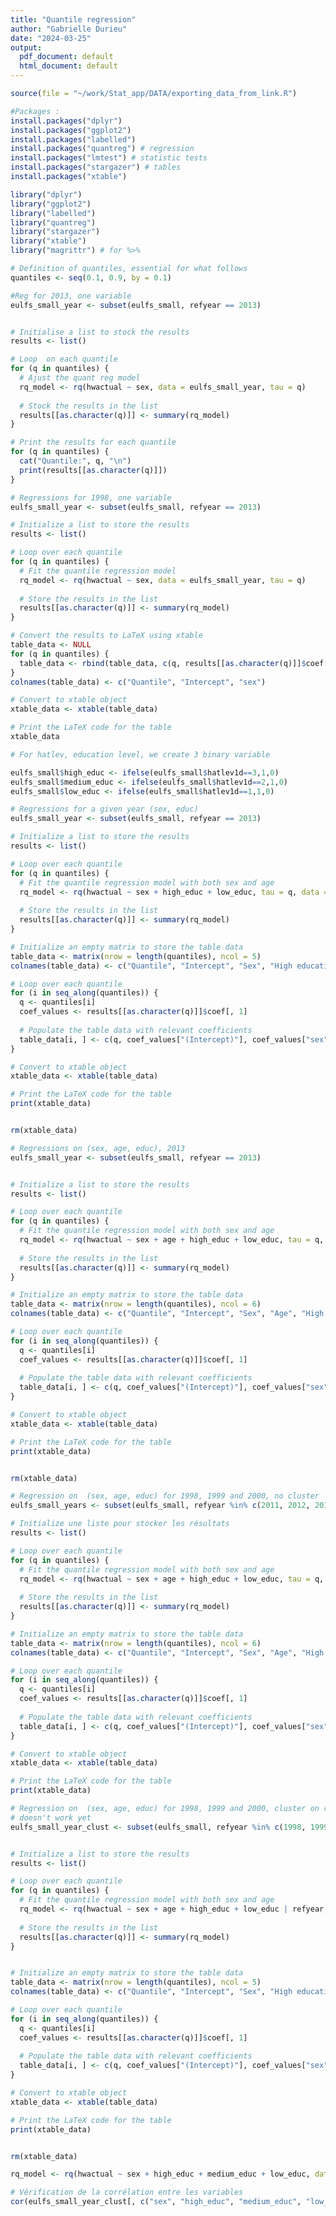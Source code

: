 ```yaml
---
title: "Quantile regression"
author: "Gabrielle Durieu"
date: "2024-03-25"
output:
  pdf_document: default
  html_document: default
---
```



```r
source(file = "~/work/Stat_app/DATA/exporting_data_from_link.R")
```

```r
#Packages :
install.packages("dplyr")
install.packages("ggplot2")
install.packages("labelled")
install.packages("quantreg") # regression
install.packages("lmtest") # statistic tests
install.packages("stargazer") # tables
install.packages("xtable")

library("dplyr")
library("ggplot2")
library("labelled")
library("quantreg")
library("stargazer")
library("xtable")
library("magrittr") # for %>%

```


```r
# Definition of quantiles, essential for what follows
quantiles <- seq(0.1, 0.9, by = 0.1)
```


```r
#Reg for 2013, one variable
eulfs_small_year <- subset(eulfs_small, refyear == 2013)


# Initialise a list to stock the results
results <- list()

# Loop  on each quantile
for (q in quantiles) {
  # Ajust the quant reg model
  rq_model <- rq(hwactual ~ sex, data = eulfs_small_year, tau = q)
  
  # Stock the results in the list
  results[[as.character(q)]] <- summary(rq_model)
}

# Print the results for each quantile
for (q in quantiles) {
  cat("Quantile:", q, "\n")
  print(results[[as.character(q)]])
}

```


```r
# Regressions for 1998, one variable
eulfs_small_year <- subset(eulfs_small, refyear == 2013)

# Initialize a list to store the results
results <- list()

# Loop over each quantile
for (q in quantiles) {
  # Fit the quantile regression model
  rq_model <- rq(hwactual ~ sex, data = eulfs_small_year, tau = q)
  
  # Store the results in the list
  results[[as.character(q)]] <- summary(rq_model)
}

# Convert the results to LaTeX using xtable
table_data <- NULL
for (q in quantiles) {
  table_data <- rbind(table_data, c(q, results[[as.character(q)]]$coef[,1]))
}
colnames(table_data) <- c("Quantile", "Intercept", "sex")

# Convert to xtable object
xtable_data <- xtable(table_data)

# Print the LaTeX code for the table
xtable_data

```



```r
# For hatlev, education level, we create 3 binary variable

eulfs_small$high_educ <- ifelse(eulfs_small$hatlev1d==3,1,0)
eulfs_small$medium_educ <- ifelse(eulfs_small$hatlev1d==2,1,0)
eulfs_small$low_educ <- ifelse(eulfs_small$hatlev1d==1,1,0)

```


```r
# Regressions for a given year (sex, educ)
eulfs_small_year <- subset(eulfs_small, refyear == 2013)

# Initialize a list to store the results
results <- list()

# Loop over each quantile
for (q in quantiles) {
  # Fit the quantile regression model with both sex and age
  rq_model <- rq(hwactual ~ sex + high_educ + low_educ, tau = q, data = eulfs_small_year, model = TRUE)
  
  # Store the results in the list
  results[[as.character(q)]] <- summary(rq_model)
}

# Initialize an empty matrix to store the table data
table_data <- matrix(nrow = length(quantiles), ncol = 5)
colnames(table_data) <- c("Quantile", "Intercept", "Sex", "High education", "Low education")

# Loop over each quantile
for (i in seq_along(quantiles)) {
  q <- quantiles[i]
  coef_values <- results[[as.character(q)]]$coef[, 1]
  
  # Populate the table data with relevant coefficients
  table_data[i, ] <- c(q, coef_values["(Intercept)"], coef_values["sex"], coef_values["high_educ"], coef_values["low_educ"])
}

# Convert to xtable object
xtable_data <- xtable(table_data)

# Print the LaTeX code for the table
print(xtable_data)


rm(xtable_data)
```


```r
# Regressions on (sex, age, educ), 2013
eulfs_small_year <- subset(eulfs_small, refyear == 2013)


# Initialize a list to store the results
results <- list()

# Loop over each quantile
for (q in quantiles) {
  # Fit the quantile regression model with both sex and age
  rq_model <- rq(hwactual ~ sex + age + high_educ + low_educ, tau = q, data = eulfs_small_year, model = TRUE)
  
  # Store the results in the list
  results[[as.character(q)]] <- summary(rq_model)
}

# Initialize an empty matrix to store the table data
table_data <- matrix(nrow = length(quantiles), ncol = 6)
colnames(table_data) <- c("Quantile", "Intercept", "Sex", "Age", "High education", "Low education")

# Loop over each quantile
for (i in seq_along(quantiles)) {
  q <- quantiles[i]
  coef_values <- results[[as.character(q)]]$coef[, 1]
  
  # Populate the table data with relevant coefficients
  table_data[i, ] <- c(q, coef_values["(Intercept)"], coef_values["sex"], coef_values["age"], coef_values["high_educ"], coef_values["low_educ"])
}

# Convert to xtable object
xtable_data <- xtable(table_data)

# Print the LaTeX code for the table
print(xtable_data)


rm(xtable_data)
```



```r
# Regression on  (sex, age, educ) for 1998, 1999 and 2000, no cluster
eulfs_small_years <- subset(eulfs_small, refyear %in% c(2011, 2012, 2013))

# Initialize une liste pour stocker les résultats
results <- list()

# Loop over each quantile
for (q in quantiles) {
  # Fit the quantile regression model with both sex and age
  rq_model <- rq(hwactual ~ sex + age + high_educ + low_educ, tau = q, data = eulfs_small_years, model = TRUE)
  
  # Store the results in the list
  results[[as.character(q)]] <- summary(rq_model)
}

# Initialize an empty matrix to store the table data
table_data <- matrix(nrow = length(quantiles), ncol = 6)
colnames(table_data) <- c("Quantile", "Intercept", "Sex", "Age", "High education", "Low education")

# Loop over each quantile
for (i in seq_along(quantiles)) {
  q <- quantiles[i]
  coef_values <- results[[as.character(q)]]$coef[, 1]
  
  # Populate the table data with relevant coefficients
  table_data[i, ] <- c(q, coef_values["(Intercept)"], coef_values["sex"], coef_values["age"], coef_values["high_educ"], coef_values["low_educ"])
}

# Convert to xtable object
xtable_data <- xtable(table_data)

# Print the LaTeX code for the table
print(xtable_data)

```



```r
# Regression on  (sex, age, educ) for 1998, 1999 and 2000, cluster on refyear
# doesn't work yet
eulfs_small_year_clust <- subset(eulfs_small, refyear %in% c(1998, 1999, 2000))


# Initialize a list to store the results
results <- list()

# Loop over each quantile
for (q in quantiles) {
  # Fit the quantile regression model with both sex and age
  rq_model <- rq(hwactual ~ sex + age + high_educ + low_educ | refyear, tau = q, data = eulfs_small_years, model = TRUE, method = "br")
  
  # Store the results in the list
  results[[as.character(q)]] <- summary(rq_model)
}


# Initialize an empty matrix to store the table data
table_data <- matrix(nrow = length(quantiles), ncol = 5)
colnames(table_data) <- c("Quantile", "Intercept", "Sex", "High education", "Low education")

# Loop over each quantile
for (i in seq_along(quantiles)) {
  q <- quantiles[i]
  coef_values <- results[[as.character(q)]]$coef[, 1]
  
  # Populate the table data with relevant coefficients
  table_data[i, ] <- c(q, coef_values["(Intercept)"], coef_values["sex"], coef_values["high_educ"], coef_values["low_educ"])
}

# Convert to xtable object
xtable_data <- xtable(table_data)

# Print the LaTeX code for the table
print(xtable_data)


rm(xtable_data)
```


```r
rq_model <- rq(hwactual ~ sex + high_educ + medium_educ + low_educ, data = eulfs_small_year, tau = 0.5)

# Vérification de la corrélation entre les variables
cor(eulfs_small_year_clust[, c("sex", "high_educ", "medium_educ", "low_educ", "age")])

```




